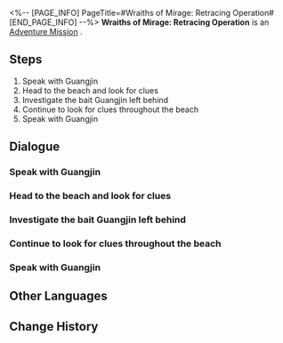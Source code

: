 <%-- [PAGE_INFO]
PageTitle=#Wraiths of Mirage: Retracing Operation#
[END_PAGE_INFO] --%>
{{Stub|Dialogue, characters, and location(s)}}
{{Mission Infobox
|id            = 4072011
|title         = 
|image         = Mission Wraiths of Mirage: Retracing Operation.png
|type          = Adventure
|event_name    = 
|chapter       = 
|requirements  = 
|summary       = <!--official mission summary from Fate's Atlas-->
|characters    = <!--characters that appear in this mission-->
|startLocation = <!--location as it intially appears on the mission screen-->
|world         = <!--i.e. Penacony-->
|area          = <!--i.e. A Child's Dream-->
|prev          = 
|next          = 
|exp           = 
|credits       = 
|stellarJade   = 
|other         = 
}}
'''Wraiths of Mirage: Retracing Operation''' is an [[Adventure Mission]]<!--in [world]-->.

==Steps==
# Speak with Guangjin
# Head to the beach and look for clues
# Investigate the bait Guangjin left behind
# Continue to look for clues throughout the beach
# Speak with Guangjin

<!--
==Gameplay Notes==

--><!--
==Trial Character==

-->
==Dialogue==
{{Stub Dialogue}}
===Speak with Guangjin===
{{Mission Description|type=adventure|location=<!--to be added-->|The Realm-Keeping Commission received reports that anomalies resembling cloudhymn magic have been spotted in the Alchemy Commission delve, and that invisible monsters were encountered within this phenomenon.<br />Based on the patterns of anomalies, Guangjin has prepared bait on the beach in hopes of uncovering the true source behind the phenomenon.}}
{{Dialogue Start}}
:{{tx}}
{{Dialogue End}}

===Head to the beach and look for clues===
{{Mission Description|type=adventure|location=<!--to be added-->|update|The Realm-Keeping Commission received reports that anomalies resembling cloudhymn magic have been spotted in the Alchemy Commission delve, and that invisible monsters were encountered within this phenomenon.<br />Based on the patterns of anomalies, Guangjin has prepared bait on the beach in hopes of uncovering the true source behind the phenomenon.}}
{{Dialogue Start}}
:{{tx}}
{{Dialogue End}}

===Investigate the bait Guangjin left behind===
{{Mission Description|type=adventure|location=<!--to be added-->|update|The Realm-Keeping Commission received reports that anomalies resembling cloudhymn magic have been spotted in the Alchemy Commission delve, and that invisible monsters were encountered within this phenomenon.<br />Based on the patterns of anomalies, Guangjin has prepared bait on the beach in hopes of uncovering the true source behind the phenomenon.}}
{{Dialogue Start}}
:{{tx}}
{{Dialogue End}}

===Continue to look for clues throughout the beach===
{{Mission Description|type=adventure|location=<!--to be added-->|update|The Realm-Keeping Commission received reports that anomalies resembling cloudhymn magic have been spotted in the Alchemy Commission delve, and that invisible monsters were encountered within this phenomenon.<br />Based on the patterns of anomalies, Guangjin has prepared bait on the beach in hopes of uncovering the true source behind the phenomenon.}}
{{Dialogue Start}}
:{{tx}}
{{Dialogue End}}

===Speak with Guangjin===
{{Mission Description|type=adventure|location=<!--to be added-->|update|The Realm-Keeping Commission received reports that anomalies resembling cloudhymn magic have been spotted in the Alchemy Commission delve, and that invisible monsters were encountered within this phenomenon.<br />Based on the patterns of anomalies, Guangjin has prepared bait on the beach in hopes of uncovering the true source behind the phenomenon.}}
{{Dialogue Start}}
:{{tx}}
{{Dialogue End}}

==Other Languages==
{{Other Languages
|en   = Wraiths of Mirage: Retracing Operation
|zhs  = 蜃楼遁影•溯源行动
|zht  = 蜃樓遁影•溯源行動
|ja   = 蜃気楼の隠影・遡源行動
|ko   = 사라진 신기루•근원 추적 작전
|es   = Espectros del espejismo: misión de trazabilidad
|fr   = Spectres de mirage : Opération Reconstitution
|ru   = Призраки миража: Первоисточник
|th   = ภูตแห่งมายา: ปฏิบัติการแกะรอย
|vi   = Ảo Ảnh Hiện Hữu - Tìm Tận Gốc Rễ
|de   = Geister des Phantoms: Ursprung
|id   = Roh Fatamorgana: Operasi Pelacakan
|pt   = Espectros da Miragem: Operação de Remontagem
}}

==Change History==
{{Change History|1.3}}
